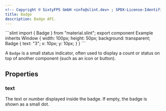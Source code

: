 ```yaml
---
<!-- Copyright © SixtyFPS GmbH <info@slint.dev> ; SPDX-License-Identifier: MIT -->
title: Badge
description: Badge API.
---
```



<CodeSnippetMD imagePath="" imageWidth="0" imageHeight="0" imageAlt="">
```slint
import { Badge } from "material.slint";
export component Example inherits Window {
    width: 100px;
    height: 50px;
    background: transparent;
    Badge {
        text: "3";
        x: 10px;
        y: 10px;
    }
}
```
</CodeSnippetMD>

A `Badge` is a small status indicator, often used to display a count or status on top of another component (such as an icon or button).

## Properties

### text
<SlintProperty propName="text" typeName="string">
The text or number displayed inside the badge. If empty, the badge is shown as a small dot.
</SlintProperty> 